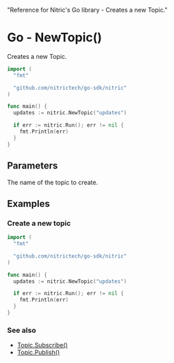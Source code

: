   "Reference for Nitric's Go library - Creates a new Topic."

# Go - NewTopic()

Creates a new Topic.

```go
import (
  "fmt"

  "github.com/nitrictech/go-sdk/nitric"
)

func main() {
  updates := nitric.NewTopic("updates")

  if err := nitric.Run(); err != nil {
    fmt.Println(err)
  }
}
```

## Parameters

<Properties>
  <Property name="name" required type="string">
    The name of the topic to create.
  </Property>
</Properties>

## Examples

### Create a new topic

```go
import (
  "fmt"

  "github.com/nitrictech/go-sdk/nitric"
)

func main() {
  updates := nitric.NewTopic("updates")

  if err := nitric.Run(); err != nil {
    fmt.Println(err)
  }
}
```

### See also

- [Topic.Subscribe()](./topic-subscribe)
- [Topic.Publish()](./topic-publish)
